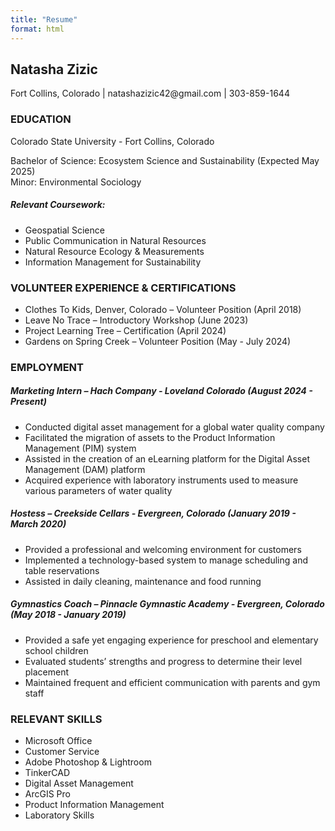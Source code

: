 ```yaml
---
title: "Resume"
format: html
---
```


## Natasha Zizic         
Fort Collins, Colorado | natashazizic42@gmail.com | 303-859-1644

### EDUCATION												
Colorado State University - Fort Collins, Colorado 

Bachelor of Science: Ecosystem Science and Sustainability    (Expected May 2025)                  
Minor: Environmental Sociology

##### Relevant Coursework: 
- Geospatial Science 
- Public Communication in Natural Resources 
- Natural Resource Ecology & Measurements
- Information Management for Sustainability 

### VOLUNTEER EXPERIENCE & CERTIFICATIONS  								
- Clothes To Kids, Denver, Colorado – Volunteer Position (April 2018)
- Leave No Trace – Introductory Workshop (June 2023)
- Project Learning Tree – Certification (April 2024)
- Gardens on Spring Creek – Volunteer Position (May - July 2024)

### EMPLOYMENT 					    								
##### Marketing Intern – Hach Company - Loveland Colorado (August 2024 - Present)
- Conducted digital asset management for a global water quality company 
- Facilitated the migration of assets to the Product Information Management (PIM) system
- Assisted in the creation of an eLearning platform for the Digital Asset Management (DAM) platform
- Acquired experience with laboratory instruments used to measure various parameters of water quality 

##### Hostess – Creekside Cellars - Evergreen, Colorado (January 2019 - March 2020)
- Provided a professional and welcoming environment for customers
- Implemented a technology-based system to manage scheduling and table reservations
- Assisted in daily cleaning, maintenance and food running 

##### Gymnastics Coach – Pinnacle Gymnastic Academy - Evergreen, Colorado (May 2018 - January 2019)
- Provided a safe yet engaging experience for preschool and elementary school children 
- Evaluated students' strengths and progress to determine their level placement 
- Maintained frequent and efficient communication with parents and gym staff 

### RELEVANT SKILLS 													
- Microsoft Office 
- Customer Service
- Adobe Photoshop & Lightroom
- TinkerCAD 
- Digital Asset Management
- ArcGIS Pro 
- Product Information Management
- Laboratory Skills 

